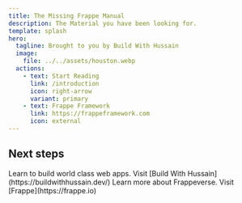 ```yaml
---
title: The Missing Frappe Manual
description: The Material you have been looking for.
template: splash
hero:
  tagline: Brought to you by Build With Hussain
  image:
    file: ../../assets/houston.webp
  actions:
    - text: Start Reading
      link: /introduction
      icon: right-arrow
      variant: primary
    - text: Frappe Framework
      link: https://frappeframework.com
      icon: external
---
```



## Next steps

<CardGrid stagger>
  <Card title="Build With Hussain" icon="open-book">
    Learn to build world class web apps. Visit [Build With Hussain](https://buildwithhussain.dev/)
  </Card>
  
  <Card title="About Frappeverse" icon="open-book">
    Learn more about Frappeverse. Visit [Frappe](https://frappe.io)
  </Card>
</CardGrid>
